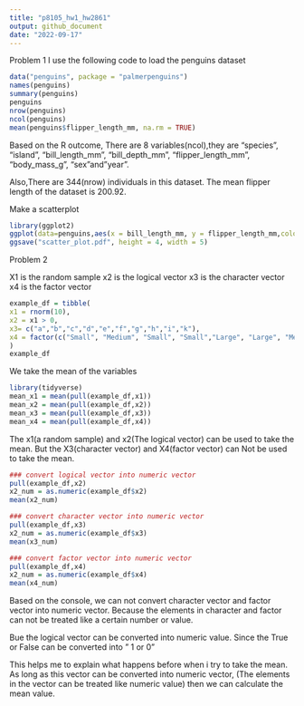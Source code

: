 ```yaml
---
title: "p8105_hw1_hw2861"
output: github_document
date: "2022-09-17"
---
```


Problem 1
I use the following code to load the penguins dataset

```r
data("penguins", package = "palmerpenguins")
names(penguins)
summary(penguins)
penguins
nrow(penguins)
ncol(penguins)
mean(penguins$flipper_length_mm, na.rm = TRUE)
```

Based on the R outcome,
There are 8 variables(ncol),they are 
"species",
"island",
"bill_length_mm",
"bill_depth_mm",
"flipper_length_mm",
"body_mass_g",
"sex"and"year".


Also,There are 344(nrow) individuals in this dataset.
The mean flipper length of the dataset is 200.92.


Make a scatterplot
```r
library(ggplot2)
ggplot(data=penguins,aes(x = bill_length_mm, y = flipper_length_mm,color=species))+ geom_point()
ggsave("scatter_plot.pdf", height = 4, width = 5)
```




Problem 2

X1 is the random sample
x2 is the logical vector
x3 is the character vector
x4 is the factor vector

```r
example_df = tibble(
x1 = rnorm(10),
x2 = x1 > 0,
x3= c("a","b","c","d","e","f","g","h","i","k"),
x4 = factor(c("Small", "Medium", "Small", "Small","Large", "Large", "Medium","Large","Medium","Small"))
)
example_df
```


We take the mean of the variables

```r
library(tidyverse)
mean_x1 = mean(pull(example_df,x1))
mean_x2 = mean(pull(example_df,x2))
mean_x3 = mean(pull(example_df,x3))
mean_x4 = mean(pull(example_df,x4))
```

The x1(a random sample) and x2(The logical vector) can be used to take the mean.
But the X3(character vector) and X4(factor vector) can Not be used to take the mean.


```r
### convert logical vector into numeric vector
pull(example_df,x2)
x2_num = as.numeric(example_df$x2)
mean(x2_num)

### convert character vector into numeric vector
pull(example_df,x3)
x2_num = as.numeric(example_df$x3)
mean(x3_num)

### convert factor vector into numeric vector
pull(example_df,x4)
x2_num = as.numeric(example_df$x4)
mean(x4_num)
```

Based on the console,
we can not convert character vector and factor vector into numeric vector.
Because the elements in character and factor can not be treated like a certain number or value.

Bue the logical vector can be converted into numeric value.
Since the True or False can be converted into " 1 or 0"

This helps me to explain what happens before when i try to take the mean.
As long as this vector can be converted into numeric vector, 
(The elements in the vector can be treated like numeric value)
then we can calculate the mean value.
